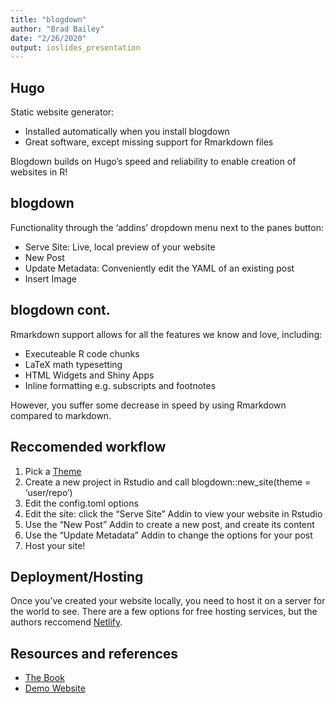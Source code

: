 ```yaml
---
title: "blogdown"
author: "Brad Bailey"
date: "2/26/2020"
output: ioslides_presentation
---
```


## Hugo

Static website generator:  

- Installed automatically when you install blogdown
- Great software, except missing support for Rmarkdown files  

Blogdown builds on Hugo's speed and reliability to enable creation of websites in R!  

## blogdown

Functionality through the 'addins' dropdown menu next to the panes button:  

- Serve Site: Live, local preview of your website
- New Post
- Update Metadata: Conveniently edit the YAML of an existing post
- Insert Image

## blogdown cont.

Rmarkdown support allows for all the features we know and love, including:  

- Executeable R code chunks
- LaTeX math typesetting
- HTML Widgets and Shiny Apps
- Inline formatting e.g. subscripts and footnotes

However, you suffer some decrease in speed by using Rmarkdown compared to markdown.

## Reccomended workflow

1. Pick a [Theme](http://themes.gohugo.io)
2. Create a new project in Rstudio and call blogdown::new_site(theme = 'user/repo')
3. Edit the config.toml options
4. Edit the site: click the "Serve Site" Addin to view your website in Rstudio
5. Use the "New Post" Addin to create a new post, and create its content
6. Use the "Update Metadata" Addin to change the options for your post
7. Host your site!

## Deployment/Hosting

Once you've created your website locally, you need to host it on a server for the world to see.
There are a few options for free hosting services, but the authors reccomend [Netlify](https://www.netlify.com).

## Resources and references

- [The Book](https://bookdown.org/yihui/blogdown/)
- [Demo Website](https://blogdown-demo.rbind.io/)


